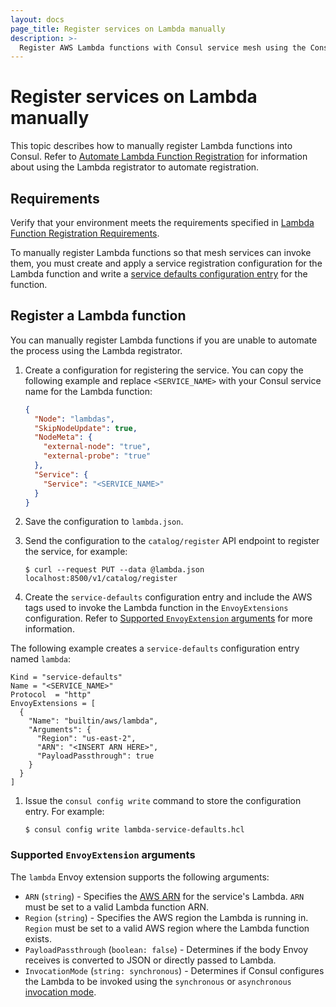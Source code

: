 ```yaml
---
layout: docs
page_title: Register services on Lambda manually
description: >-
  Register AWS Lambda functions with Consul service mesh using the Consul Lambda registrator. The Consul Lambda registrator automates Lambda function registration.
---
```


# Register services on Lambda manually

This topic describes how to manually register Lambda functions into Consul. Refer to [Automate Lambda Function Registration](/consul/docs/lambda/registration/automate) for information about using the Lambda registrator to automate registration.

## Requirements

Verify that your environment meets the requirements specified in [Lambda Function Registration Requirements](/consul/docs/lambda/registration).

To manually register Lambda functions so that mesh services can invoke them, you must create and apply a service registration configuration for the Lambda function and write a [service defaults configuration entry](/consul/docs/connect/config-entries/service-defaults) for the function.

## Register a Lambda function

You can manually register Lambda functions if you are unable to automate the process using the Lambda registrator.

1. Create a configuration for registering the service. You can copy the following example and replace `<SERVICE_NAME>` with your Consul service name for the Lambda function:

   <CodeBlockConfig filename="lambda.json">

   ```json
   {
     "Node": "lambdas",
     "SkipNodeUpdate": true,
     "NodeMeta": {
       "external-node": "true",
       "external-probe": "true"
     },
     "Service": {
       "Service": "<SERVICE_NAME>"
     }
   }
   ```

    </CodeBlockConfig>

1. Save the configuration to `lambda.json`.

1. Send the configuration to the `catalog/register` API endpoint to register the service, for example:
   ```shell-session
   $ curl --request PUT --data @lambda.json localhost:8500/v1/catalog/register
   ```

1. Create the `service-defaults` configuration entry and include the AWS tags used to invoke the Lambda function in the `EnvoyExtensions` configuration. Refer to [Supported `EnvoyExtension` arguments](#supported-envoyextension-arguments) for more information. 

The following example creates a `service-defaults` configuration entry named `lambda`:

   <CodeBlockConfig filename="lambda-service-defaults.hcl">

   ```hcl
   Kind = "service-defaults"
   Name = "<SERVICE_NAME>"
   Protocol  = "http"
   EnvoyExtensions = [
     {
       "Name": "builtin/aws/lambda",
       "Arguments": {
         "Region": "us-east-2",
         "ARN": "<INSERT ARN HERE>",
         "PayloadPassthrough": true
       }
     }
   ]
   ```

   </CodeBlockConfig>

1. Issue the `consul config write` command to store the configuration entry. For example:
   ```shell-session
   $ consul config write lambda-service-defaults.hcl
   ```

### Supported `EnvoyExtension` arguments

The `lambda` Envoy extension supports the following arguments:

- `ARN` (`string`) - Specifies the [AWS ARN](https://docs.aws.amazon.com/general/latest/gr/aws-arns-and-namespaces.html) for the service's Lambda. `ARN` must be set to a valid Lambda function ARN.
- `Region` (`string`) - Specifies the AWS region the Lambda is running in. `Region` must be set to a valid AWS region where the Lambda function exists.
- `PayloadPassthrough` (`boolean: false`) - Determines if the body Envoy receives is converted to JSON or directly passed to Lambda.
- `InvocationMode` (`string: synchronous`) - Determines if Consul configures the Lambda to be invoked using the `synchronous` or `asynchronous` [invocation mode](https://docs.aws.amazon.com/lambda/latest/operatorguide/invocation-modes.html).
